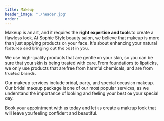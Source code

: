 ```yaml
---
title: Makeup
header_image: "./header.jpg"
order: 
---
```


Makeup is an art, and it requires the **right expertise and tools** to create a flawless look. At Sophie Style beauty salon, we believe that makeup is more than just applying products on your face. It's about enhancing your natural features and bringing out the best in you.

We use high-quality products that are gentle on your skin, so you can be sure that your skin is being treated with care. From foundations to lipsticks, we only use products that are free from harmful chemicals, and are from trusted brands.

Our makeup services include bridal, party, and special occasion makeup. Our bridal makeup package is one of our most popular services, as we understand the importance of looking and feeling your best on your special day. 

Book your appointment with us today and let us create a makeup look that will leave you feeling confident and beautiful.